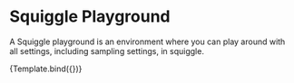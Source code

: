
<Meta title="Squiggle/SquigglePlayground" component={SquigglePlayground} />


# Squiggle Playground

A Squiggle playground is an environment where you can play around with all settings,
including sampling settings, in squiggle.

<Canvas>
  <Story
    name="Normal"
    args={{
      initialSquiggleString: "normal(5,2)",
      height: 500,
    }}
  >
    {Template.bind({})}
  </Story>
</Canvas>
